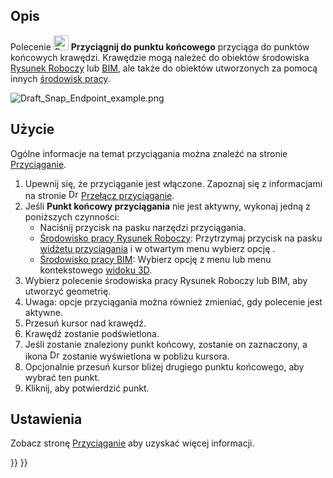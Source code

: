 <languages/>

{{Docnav/pl
|[[Draft_Snap_Lock/pl|Przełącz przyciąganie]]
|[[Draft_Snap_Midpoint/pl|Przyciągnij do punktu środkowego]]
|[[Draft_Workbench/pl|środowisko pracy Rysunek Roboczy]]
|IconL=Draft_Snap_Lock.svg
|IconR=Draft_Snap_Midpoint.svg
|IconC=Workbench_Draft.svg
}}

{{GuiCommand/pl
|Name=Draft Snap Endpoint
|Name/pl=Rysunek Roboczy: Przyciągnij do punktu końcowego
|MenuLocation=Przyciąganie → Przyciągnij do punktu końcowego
|Workbenches=[[Draft_Workbench/pl|Rysunek Roboczy]], [[BIM_Workbench/pl|BIM]]
|SeeAlso=[[Draft_Snap/pl|Przyciąganie]], [[Draft_Snap_Lock/pl|Przełącz przyciąganie]]
}}

<span id="Description"></span>
==Opis==

Polecenie [[Image:Draft_Snap_Endpoint.svg|24px]] '''Przyciągnij do punktu końcowego''' przyciąga do punktów końcowych krawędzi. Krawędzie mogą należeć do obiektów środowiska [[Draft_Workbench/pl|Rysunek Roboczy]] lub [[BIM_Workbench/pl|BIM]], ale także do obiektów utworzonych za pomocą innych [[Workbenches/pl|środowisk pracy]].

[[Image:Draft_Snap_Endpoint_example.png]]
{{Caption|Przyciąganie drugiego punktu linii do punktu końcowego krawędzi.}}

<span id="Usage"></span>
==Użycie==

Ogólne informacje na temat przyciągania można znaleźć na stronie [[Draft_Snap/pl|Przyciąganie]].

# Upewnij się, że przyciąganie jest włączone. Zapoznaj się z informacjami na stronie [[Image:Draft_Snap_Lock.svg|16px]] [[Draft_Snap_Lock/pl|Przełącz przyciąganie]].
# Jeśli '''Punkt końcowy przyciągania''' nie jest aktywny, wykonaj jedną z poniższych czynności:
#* Naciśnij przycisk {{Button|[[Image:Draft_Snap_Endpoint.svg|16px]] [[Draft_Snap_Endpoint/pl|Przyciągnij do punktu końcowego]]}} na pasku narzędzi przyciągania.
#* [[Draft_Workbench/pl|Środowisko pracy Rysunek Roboczy]]: Przytrzymaj przycisk {{Button|[[Image:Draft_Snap_Lock.svg|x16px]][[Image:Toolbar_flyout_arrow.svg|x16px]]}} na pasku [[Draft_snap_widget/pl|widżetu przyciągania]] i w otwartym menu wybierz opcję {{MenuCommand|[[Image:Draft_Snap_Endpoint.svg|16px]] Przyciągnij do punktu końcowego}}.
#* [[BIM_Workbench/pl|Środowisko pracy BIM]]: Wybierz opcję {{MenuCommand|Przyciąganie → [[Image:Draft_Snap_Endpoint.svg|16px]] Przyciągnij do punktu końcowego}} z menu lub menu kontekstowego [[3D_view/pl|widoku 3D]].
# Wybierz polecenie środowiska pracy Rysunek Roboczy lub BIM, aby utworzyć geometrię.
# Uwaga: opcje przyciągania można również zmieniać, gdy polecenie jest aktywne.
# Przesuń kursor nad krawędź.
# Krawędź zostanie podświetlona.
# Jeśli zostanie znaleziony punkt końcowy, zostanie on zaznaczony, a ikona [[Image:Draft_Snap_Endpoint.svg|16px]] zostanie wyświetlona w pobliżu kursora.
# Opcjonalnie przesuń kursor bliżej drugiego punktu końcowego, aby wybrać ten punkt.
# Kliknij, aby potwierdzić punkt.

<span id="Preferences"></span>
==Ustawienia==

Zobacz stronę [[Draft_Snap/pl#Ustawienia|Przyciąganie]] aby uzyskać więcej informacji.


{{Docnav/pl
|[[Draft_Snap_Lock/pl|Przełącz przyciąganie]]
|[[Draft_Snap_Midpoint/pl|Przyciągnij do punktu środkowego]]
|[[Draft_Workbench/pl|środowisko pracy Rysunek Roboczy]]
|IconL=Draft_Snap_Lock.svg
|IconR=Draft_Snap_Midpoint.svg
|IconC=Workbench_Draft.svg
}}

{{Draft Tools navi{{#translation:}}}}
{{Userdocnavi{{#translation:}}}}